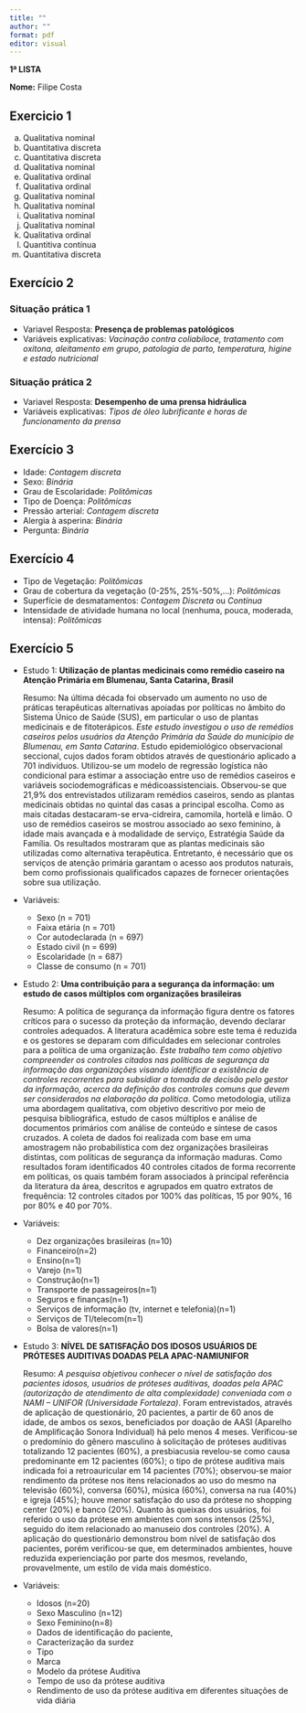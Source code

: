 ```yaml
---
title: ""
author: ""
format: pdf
editor: visual
---
```


**1ª LISTA**

**Nome:** Filipe Costa

## Exercicio 1

a.  Qualitativa nominal
b.  Quantitativa discreta
c.  Quantitativa discreta
d.  Qualitativa nominal
e.  Qualitativa ordinal
f.  Qualitativa ordinal
g.  Qualitativa nominal
h.  Qualitativa nominal
i.  Qualitativa nominal
j.  Qualitativa nominal
k.  Qualitativa ordinal
l.  Quantitiva contínua
m.  Quantitativa discreta

## Exercício 2

### Situação prática 1

-   Variavel Resposta: **Presença de problemas patológicos**
-   Variáveis explicativas: *Vacinação contra coliabiloce, tratamento com oxitona, aleitamento em grupo, patologia de parto, temperatura, higine e estado nutricional*

### Situação prática 2

-   Variavel Resposta: **Desempenho de uma prensa hidráulica**
-   Variáveis explicativas: *Tipos de óleo lubrificante e horas de funcionamento da prensa*

## Exercício 3

-   Idade: *Contagem discreta*
-   Sexo: *Binária*
-   Grau de Escolaridade: *Politômicas*
-   Tipo de Doença: *Politômicas*
-   Pressão arterial: *Contagem discreta*
-   Alergia à asperina: *Binária*
-   Pergunta: *Binária*

## Exercício 4

-   Tipo de Vegetação: *Politômicas*
-   Grau de cobertura da vegetação (0-25%, 25%-50%,...): *Politômicas*
-   Superfície de desmatamentos: *Contagem Discreta* ou *Contínua*
-   Intensidade de atividade humana no local (nenhuma, pouca, moderada, intensa): *Politômicas*

## Exercício 5

-   Estudo 1: **Utilização de plantas medicinais como remédio caseiro na Atenção Primária em Blumenau, Santa Catarina, Brasil**

    Resumo: Na última década foi observado um aumento no uso de práticas terapêuticas alternativas apoiadas por políticas no âmbito do Sistema Único de Saúde (SUS), em particular o uso de plantas medicinais e de fitoterápicos. *Este estudo investigou o uso de remédios caseiros pelos usuários da Atenção Primária da Saúde do município de Blumenau, em Santa Catarina*. Estudo epidemiológico observacional seccional, cujos dados foram obtidos através de questionário aplicado a 701 indivíduos. Utilizou-se um modelo de regressão logística não condicional para estimar a associação entre uso de remédios caseiros e variáveis sociodemográficas e médicoassistenciais. Observou-se que 21,9% dos entrevistados utilizaram remédios caseiros, sendo as plantas medicinais obtidas no quintal das casas a principal escolha. Como as mais citadas destacaram-se erva-cidreira, camomila, hortelã e limão. O uso de remédios caseiros se mostrou associado ao sexo feminino, à idade mais avançada e à modalidade de serviço, Estratégia Saúde da Família. Os resultados mostraram que as plantas medicinais são utilizadas como alternativa terapêutica. Entretanto, é necessário que os serviços de atenção primária garantam o acesso aos produtos naturais, bem como profissionais qualificados capazes de fornecer orientações sobre sua utilização.

-   Variáveis:

    -   Sexo (n = 701)
    -   Faixa etária (n = 701)
    -   Cor autodeclarada (n = 697)
    -   Estado civil (n = 699)
    -   Escolaridade (n = 687)
    -   Classe de consumo (n = 701)

-   Estudo 2: **Uma contribuição para a segurança da informação: um estudo de casos múltiplos com organizações brasileiras**

    Resumo: A política de segurança da informação figura dentre os fatores críticos para o sucesso da proteção da informação, devendo declarar controles adequados. A literatura acadêmica sobre este tema é reduzida e os gestores se deparam com dificuldades em selecionar controles para a política de uma organização. *Este trabalho tem como objetivo compreender os controles citados nas políticas de segurança da informação das organizações visando identificar a existência de controles recorrentes para subsidiar a tomada de decisão pelo gestor da informação, acerca da definição dos controles comuns que devem ser considerados na elaboração da política*. Como metodologia, utiliza uma abordagem qualitativa, com objetivo descritivo por meio de pesquisa bibliográfica, estudo de casos múltiplos e análise de documentos primários com análise de conteúdo e síntese de casos cruzados. A coleta de dados foi realizada com base em uma amostragem não probabilística com dez organizações brasileiras distintas, com políticas de segurança da informação maduras. Como resultados foram identificados 40 controles citados de forma recorrente em políticas, os quais também foram associados à principal referência da literatura da área, descritos e agrupados em quatro extratos de frequência: 12 controles citados por 100% das políticas, 15 por 90%, 16 por 80% e 40 por 70%.

-   Variáveis:

    -   Dez organizações brasileiras (n=10)
    -   Financeiro(n=2)
    -   Ensino(n=1)
    -   Varejo (n=1)
    -   Construção(n=1)
    -   Transporte de passageiros(n=1)
    -   Seguros e finanças(n=1)
    -   Serviços de informação (tv, internet e telefonia)(n=1)
    -   Serviços de TI/telecom(n=1)
    -   Bolsa de valores(n=1)

-   Estudo 3: **NÍVEL DE SATISFAÇÃO DOS IDOSOS USUÁRIOS DE PRÓTESES AUDITIVAS DOADAS PELA APAC-NAMIUNIFOR**

    Resumo: *A pesquisa objetivou conhecer o nível de satisfação dos pacientes idosos, usuários de próteses auditivas, doadas pela APAC (autorização de atendimento de alta complexidade) conveniada com o NAMI -- UNIFOR (Universidade Fortaleza)*. Foram entrevistados, através de aplicação de questionário, 20 pacientes, a partir de 60 anos de idade, de ambos os sexos, beneficiados por doação de AASI (Aparelho de Amplificação Sonora Individual) há pelo menos 4 meses. Verificou-se o predomínio do gênero masculino à solicitação de próteses auditivas totalizando 12 pacientes (60%), a presbiacusia revelou-se como causa predominante em 12 pacientes (60%); o tipo de prótese auditiva mais indicada foi a retroauricular em 14 pacientes (70%); observou-se maior rendimento da prótese nos itens relacionados ao uso do mesmo na televisão (60%), conversa (60%), música (60%), conversa na rua (40%) e igreja (45%); houve menor satisfação do uso da prótese no shopping center (20%) e banco (20%). Quanto às queixas dos usuários, foi referido o uso da prótese em ambientes com sons intensos (25%), seguido do item relacionado ao manuseio dos controles (20%). A aplicação do questionário demonstrou bom nível de satisfação dos pacientes, porém verificou-se que, em determinados ambientes, houve reduzida experienciação por parte dos mesmos, revelando, provavelmente, um estilo de vida mais doméstico.

-   Variáveis:

    -   Idosos (n=20)
    -   Sexo Masculino (n=12)
    -   Sexo Feminino(n=8)
    -   Dados de identificação do paciente,
    -   Caracterização da surdez
    -   Tipo
    -   Marca
    -   Modelo da prótese Auditiva
    -   Tempo de uso da prótese auditiva
    -   Rendimento de uso da prótese auditiva em diferentes situações de vida diária
